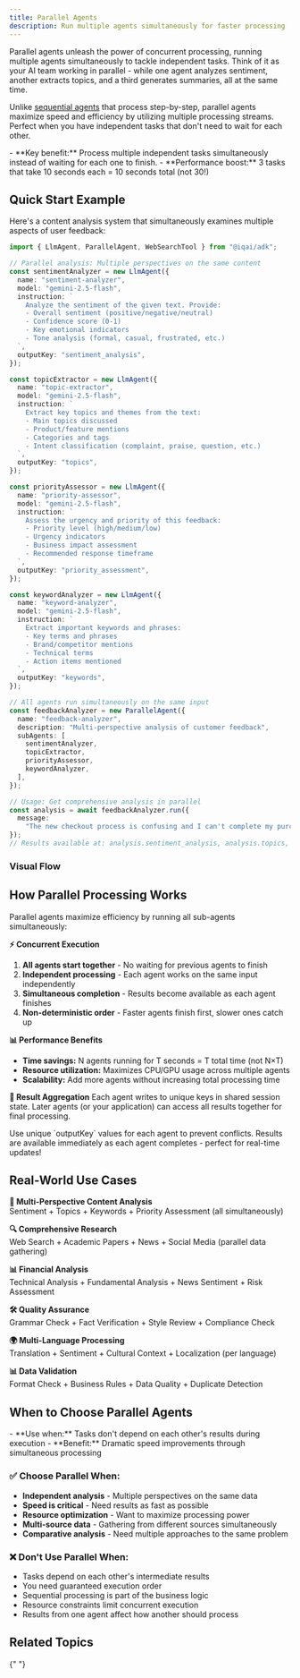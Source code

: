 ```yaml
---
title: Parallel Agents
description: Run multiple agents simultaneously for faster processing
---
```



Parallel agents unleash the power of concurrent processing, running multiple agents simultaneously to tackle independent tasks. Think of it as your AI team working in parallel - while one agent analyzes sentiment, another extracts topics, and a third generates summaries, all at the same time.

Unlike [sequential agents](/docs/framework/agents/workflow-agents/sequential-agents) that process step-by-step, parallel agents maximize speed and efficiency by utilizing multiple processing streams. Perfect when you have independent tasks that don't need to wait for each other.

<Callout type="info" title="Speed Through Parallelism">
  - **Key benefit:** Process multiple independent tasks simultaneously instead of waiting for each one to finish.
  - **Performance boost:** 3 tasks that take 10 seconds each = 10 seconds total (not 30!)
</Callout>

## Quick Start Example

Here's a content analysis system that simultaneously examines multiple aspects of user feedback:

```typescript
import { LlmAgent, ParallelAgent, WebSearchTool } from "@iqai/adk";

// Parallel analysis: Multiple perspectives on the same content
const sentimentAnalyzer = new LlmAgent({
  name: "sentiment-analyzer",
  model: "gemini-2.5-flash",
  instruction: `
    Analyze the sentiment of the given text. Provide:
    - Overall sentiment (positive/negative/neutral)
    - Confidence score (0-1)
    - Key emotional indicators
    - Tone analysis (formal, casual, frustrated, etc.)
  `,
  outputKey: "sentiment_analysis",
});

const topicExtractor = new LlmAgent({
  name: "topic-extractor",
  model: "gemini-2.5-flash",
  instruction: `
    Extract key topics and themes from the text:
    - Main topics discussed
    - Product/feature mentions
    - Categories and tags
    - Intent classification (complaint, praise, question, etc.)
  `,
  outputKey: "topics",
});

const priorityAssessor = new LlmAgent({
  name: "priority-assessor",
  model: "gemini-2.5-flash",
  instruction: `
    Assess the urgency and priority of this feedback:
    - Priority level (high/medium/low)
    - Urgency indicators
    - Business impact assessment
    - Recommended response timeframe
  `,
  outputKey: "priority_assessment",
});

const keywordAnalyzer = new LlmAgent({
  name: "keyword-analyzer",
  model: "gemini-2.5-flash",
  instruction: `
    Extract important keywords and phrases:
    - Key terms and phrases
    - Brand/competitor mentions
    - Technical terms
    - Action items mentioned
  `,
  outputKey: "keywords",
});

// All agents run simultaneously on the same input
const feedbackAnalyzer = new ParallelAgent({
  name: "feedback-analyzer",
  description: "Multi-perspective analysis of customer feedback",
  subAgents: [
    sentimentAnalyzer,
    topicExtractor,
    priorityAssessor,
    keywordAnalyzer,
  ],
});

// Usage: Get comprehensive analysis in parallel
const analysis = await feedbackAnalyzer.run({
  message:
    "The new checkout process is confusing and I can't complete my purchase!",
});
// Results available at: analysis.sentiment_analysis, analysis.topics, analysis.priority_assessment, analysis.keywords
```

### Visual Flow

<Mermaid
  chart="
flowchart TD
  U[User or Upstream] --> P[ParallelAgent]
  P --> A[Agent A]
  P --> B[Agent B]
  P --> C[Agent C]
  A -. writes state: a_key .-> P
  B -. writes state: b_key .-> P
  C -. writes state: c_key .-> P
  P --> G[Gather/Synthesize]
  G -. reads a_key,b_key,c_key .-> P
"
/>

## How Parallel Processing Works

Parallel agents maximize efficiency by running all sub-agents simultaneously:

**⚡ Concurrent Execution**

1. **All agents start together** - No waiting for previous agents to finish
2. **Independent processing** - Each agent works on the same input independently
3. **Simultaneous completion** - Results become available as each agent finishes
4. **Non-deterministic order** - Faster agents finish first, slower ones catch up

**📊 Performance Benefits**

- **Time savings:** N agents running for T seconds = T total time (not N×T)
- **Resource utilization:** Maximizes CPU/GPU usage across multiple agents
- **Scalability:** Add more agents without increasing total processing time

**🔄 Result Aggregation**
Each agent writes to unique keys in shared session state. Later agents (or your application) can access all results together for final processing.

<Callout type="info" title="State Management">
  Use unique `outputKey` values for each agent to prevent conflicts. Results are available immediately as each agent completes - perfect for real-time updates!
</Callout>

## Real-World Use Cases

**📝 Multi-Perspective Content Analysis**  
Sentiment + Topics + Keywords + Priority Assessment (all simultaneously)

**🔍 Comprehensive Research**  
Web Search + Academic Papers + News + Social Media (parallel data gathering)

**📊 Financial Analysis**  
Technical Analysis + Fundamental Analysis + News Sentiment + Risk Assessment

**🛠️ Quality Assurance**  
Grammar Check + Fact Verification + Style Review + Compliance Check

**🌍 Multi-Language Processing**  
Translation + Sentiment + Cultural Context + Localization (per language)

**📊 Data Validation**  
Format Check + Business Rules + Data Quality + Duplicate Detection

## When to Choose Parallel Agents

<Callout type="success" title="Perfect For Independent Tasks">
  - **Use when:** Tasks don't depend on each other's results during execution
  - **Benefit:** Dramatic speed improvements through simultaneous processing
</Callout>

### ✅ Choose Parallel When:

- **Independent analysis** - Multiple perspectives on the same data
- **Speed is critical** - Need results as fast as possible
- **Resource optimization** - Want to maximize processing power
- **Multi-source data** - Gathering from different sources simultaneously
- **Comparative analysis** - Need multiple approaches to the same problem

### ❌ Don't Use Parallel When:

- Tasks depend on each other's intermediate results
- You need guaranteed execution order
- Sequential processing is part of the business logic
- Resource constraints limit concurrent execution
- Results from one agent affect how another should process

## Related Topics

<Cards>
  <Card
    title="🔄 Sequential Agents"
    description="Step-by-step processing when order and dependencies matter"
    href="/docs/framework/agents/workflow-agents/sequential-agents"
  />

{" "}
<Card
  title="🔁 Loop Agents"
  description="Iterative processing with retry logic and refinement"
  href="/docs/framework/agents/workflow-agents/loop-agents"
/>

  <Card
    title="🏗️ Agent Builder"
    description="Fluent API for creating parallel workflows with asParallel()"
    href="/docs/framework/agents/agent-builder"
  />
  
  <Card
    title="🤖 LLM Agents"
    description="Individual agents that power parallel processing workflows"
    href="/docs/framework/agents/llm-agents"
  />
</Cards>
